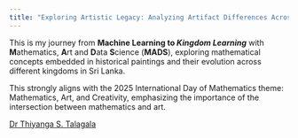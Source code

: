 ```yaml
---
title: "Exploring Artistic Legacy: Analyzing Artifact Differences Across Kingdoms Using Machine Learning"
---
```


This is my journey from **Machine Learning to *Kingdom Learning*** with **M**athematics, **A**rt and **D**ata **S**cience (**MADS**), exploring mathematical concepts embedded in historical paintings and their evolution across different kingdoms in Sri Lanka.

This strongly aligns with the 2025 International Day of Mathematics theme: Mathematics, Art, and Creativity, emphasizing the importance of the intersection between mathematics and art.


[Dr Thiyanga S. Talagala](https://thiyanga.netlify.app/)
